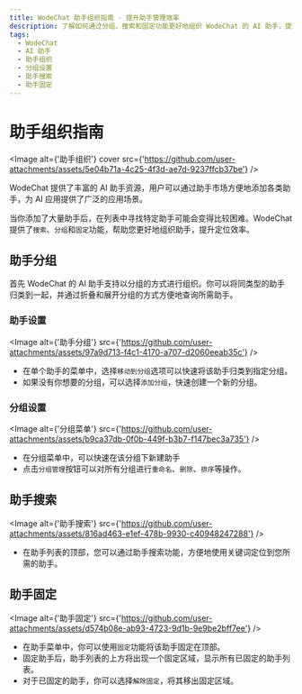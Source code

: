```yaml
---
title: WodeChat 助手组织指南 - 提升助手管理效率
description: 了解如何通过分组、搜索和固定功能更好地组织 WodeChat 的 AI 助手，提升助手管理效率和定位效率。
tags:
  - WodeChat
  - AI 助手
  - 助手组织
  - 分组设置
  - 助手搜索
  - 助手固定
---
```


# 助手组织指南

<Image alt={'助手组织'} cover src={'https://github.com/user-attachments/assets/5e04b71a-4c25-4f3d-ae7d-9237ffcb37be'} />

WodeChat 提供了丰富的 AI 助手资源，用户可以通过助手市场方便地添加各类助手，为 AI 应用提供了广泛的应用场景。

当你添加了大量助手后，在列表中寻找特定助手可能会变得比较困难。WodeChat 提供了`搜索`、`分组`和`固定`功能，帮助您更好地组织助手，提升定位效率。

## 助手分组

首先 WodeChat 的 AI 助手支持以分组的方式进行组织。你可以将同类型的助手归类到一起，并通过折叠和展开分组的方式方便地查询所需助手。

### 助手设置

<Image alt={'助手分组'} src={'https://github.com/user-attachments/assets/97a9d713-f4c1-4170-a707-d2060eeab35c'} />

- 在单个助手的菜单中，选择`移动到分组`选项可以快速将该助手归类到指定分组。
- 如果没有你想要的分组，可以选择`添加分组`，快速创建一个新的分组。

### 分组设置

<Image alt={'分组菜单'} src={'https://github.com/user-attachments/assets/b9ca37db-0f0b-449f-b3b7-f147bec3a735'} />

- 在分组菜单中，可以快速在该分组下新建助手
- 点击`分组管理`按钮可以对所有分组进行`重命名`、`删除`、`排序`等操作。

## 助手搜索

<Image alt={'助手搜索'} src={'https://github.com/user-attachments/assets/816ad463-e1ef-478b-9930-c40948247288'} />

- 在助手列表的顶部，您可以通过助手搜索功能，方便地使用关键词定位到您所需的助手。

## 助手固定

<Image alt={'助手固定'} src={'https://github.com/user-attachments/assets/d574b08e-ab93-4723-9d1b-9e9be2bff7ee'} />

- 在助手菜单中，你可以使用`固定`功能将该助手固定在顶部。
- 固定助手后，助手列表的上方将出现一个固定区域，显示所有已固定的助手列表。
- 对于已固定的助手，你可以选择`解除固定`，将其移出固定区域。
